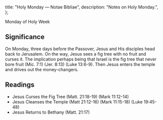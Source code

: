   title: "Holy Monday — Notae Bibliae",
  description: "Notes on Holy Monday.",
};

<Initial text="Palm Sunday" />

Monday of Holy Week

## Significance

On Monday, three days before the Passover, Jesus and His disciples head back to Jerusalem. On the way, Jesus sees a fig tree with no fruit and curses it. The implication perhaps being that Israel is the fig tree that never bore fruit (Mic. 7:1) (Jer. 8:13) (Luke 13:6-9). Then Jesus enters the temple and drives out the money-changers.

## Readings

- Jesus Curses the Fig Tree (Matt. 21:18-19) (Mark 11:12-14)
- Jesus Cleanses the Temple (Matt 21:12-16) (Mark 11:15-18) (Luke 19:45-48)
- Jesus Returns to Bethany (Matt. 21:17)
